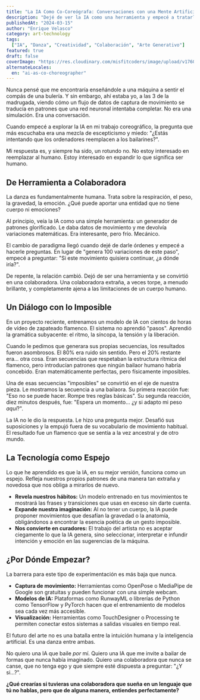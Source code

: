 ```yaml
---
title: "La IA Como Co-Coreógrafa: Conversaciones con una Mente Artificial"
description: "Dejé de ver la IA como una herramienta y empecé a tratarla como una colaboradora. Lo que aprendí sobre la creatividad, la danza y los límites de la intuición humana."
publishedAt: "2024-03-15"
author: "Enrique Velasco"
category: art-technology
tags:
  ["IA", "Danza", "Creatividad", "Colaboración", "Arte Generativo"]
featured: true
draft: false
coverImage: "https://res.cloudinary.com/misfitcoders/image/upload/v1760912221/eVelasco/covers/article-placeholder.jpg"
alternateLocales:
  en: "ai-as-co-choreographer"
---
```


Nunca pensé que me encontraría enseñándole a una máquina a sentir el compás de una bulería. Y sin embargo, ahí estaba yo, a las 3 de la madrugada, viendo cómo un flujo de datos de captura de movimiento se traducía en patrones que una red neuronal intentaba completar. No era una simulación. Era una conversación.

Cuando empecé a explorar la IA en mi trabajo coreográfico, la pregunta que más escuchaba era una mezcla de escepticismo y miedo: "¿Estás intentando que los ordenadores reemplacen a los bailarines?".

Mi respuesta es, y siempre ha sido, un rotundo no. No estoy interesado en reemplazar al humano. Estoy interesado en expandir lo que significa ser humano.

## De Herramienta a Colaboradora

La danza es fundamentalmente humana. Trata sobre la respiración, el peso, la gravedad, la emoción. ¿Qué puede aportar una entidad que no tiene cuerpo ni emociones?

Al principio, veía la IA como una simple herramienta: un generador de patrones glorificado. Le daba datos de movimiento y me devolvía variaciones matemáticas. Era interesante, pero frío. Mecánico.

El cambio de paradigma llegó cuando dejé de darle órdenes y empecé a hacerle preguntas. En lugar de "genera 100 variaciones de este paso", empecé a preguntar: "Si este movimiento quisiera continuar, ¿a dónde iría?".

De repente, la relación cambió. Dejó de ser una herramienta y se convirtió en una colaboradora. Una colaboradora extraña, a veces torpe, a menudo brillante, y completamente ajena a las limitaciones de un cuerpo humano.

## Un Diálogo con lo Imposible

En un proyecto reciente, entrenamos un modelo de IA con cientos de horas de vídeo de zapateado flamenco. El sistema no aprendió "pasos". Aprendió la gramática subyacente: el ritmo, la síncopa, la tensión y la liberación.

Cuando le pedimos que generara sus propias secuencias, los resultados fueron asombrosos. El 80% era ruido sin sentido. Pero el 20% restante era... otra cosa. Eran secuencias que respetaban la estructura rítmica del flamenco, pero introducían patrones que ningún bailaor humano habría concebido. Eran matemáticamente perfectas, pero físicamente imposibles.

Una de esas secuencias "imposibles" se convirtió en el eje de nuestra pieza. Le mostramos la secuencia a una bailaora. Su primera reacción fue: "Eso no se puede hacer. Rompe tres reglas básicas". Su segunda reacción, diez minutos después, fue: "Espera un momento... ¿y si adapto mi peso *aquí*?".

La IA no le dio la respuesta. Le hizo una pregunta mejor. Desafió sus suposiciones y la empujó fuera de su vocabulario de movimiento habitual. El resultado fue un flamenco que se sentía a la vez ancestral y de otro mundo.

## La Tecnología como Espejo

Lo que he aprendido es que la IA, en su mejor versión, funciona como un espejo. Refleja nuestros propios patrones de una manera tan extraña y novedosa que nos obliga a mirarlos de nuevo.

-   **Revela nuestros hábitos:** Un modelo entrenado en tus movimientos te mostrará las frases y transiciones que usas en exceso sin darte cuenta.
-   **Expande nuestra imaginación:** Al no tener un cuerpo, la IA puede proponer movimientos que desafían la gravedad o la anatomía, obligándonos a encontrar la esencia poética de un gesto imposible.
-   **Nos convierte en curadores:** El trabajo del artista no es aceptar ciegamente lo que la IA genera, sino seleccionar, interpretar e infundir intención y emoción en las sugerencias de la máquina.

## ¿Por Dónde Empezar?

La barrera para este tipo de experimentación es más baja que nunca.

-   **Captura de movimiento:** Herramientas como OpenPose o MediaPipe de Google son gratuitas y pueden funcionar con una simple webcam.
-   **Modelos de IA:** Plataformas como RunwayML o librerías de Python como TensorFlow y PyTorch hacen que el entrenamiento de modelos sea cada vez más accesible.
-   **Visualización:** Herramientas como TouchDesigner o Processing te permiten conectar estos sistemas a salidas visuales en tiempo real.

El futuro del arte no es una batalla entre la intuición humana y la inteligencia artificial. Es una danza entre ambas.

No quiero una IA que baile *por* mí. Quiero una IA que me invite a bailar de formas que nunca había imaginado. Quiero una colaboradora que nunca se canse, que no tenga ego y que siempre esté dispuesta a preguntar: "¿Y si...?".

**¿Qué crearías si tuvieras una colaboradora que sueña en un lenguaje que tú no hablas, pero que de alguna manera, entiendes perfectamente?**
